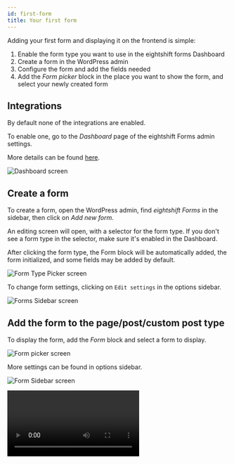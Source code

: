 ```yaml
---
id: first-form
title: Your first form
---
```



Adding your first form and displaying it on the frontend is simple:
1. Enable the form type you want to use in the eightshift forms Dashboard
2. Create a form in the WordPress admin
3. Configure the form and add the fields needed
4. Add the _Form picker_ block in the place you want to show the form, and select your newly created form

## Integrations
By default none of the integrations are enabled.

To enable one, go to the _Dashboard_ page of the eightshift Forms admin settings.

More details can be found [here](features/dashboard).

![Dashboard screen](/img/forms/dashboard.webp)

## Create a form

To create a form, open the WordPress admin, find _eightshift Forms_ in the sidebar, then click on _Add new form_.

An editing screen will open, with a selector for the form type. If you don't see a form type in the selector, make sure it's enabled in the Dashboard.

After clicking the form type, the Form block will be automatically added, the form initialized, and some fields may be added by default.

![Form Type Picker screen](/img/forms/form-type-picker.webp)

To change form settings, clicking on `Edit settings` in the options sidebar.

![Forms Sidebar screen](/img/forms/forms-sidebar.webp)

## Add the form to the page/post/custom post type

To display the form, add the _Form_ block and select a form to display.

![Form picker screen](/img/forms/form-picker.webp)

More settings can be found in options sidebar.

![Form Sidebar screen](/img/forms/form-sidebar.webp)

<Video type='forms' video='firstForm' useTitle={false} />
